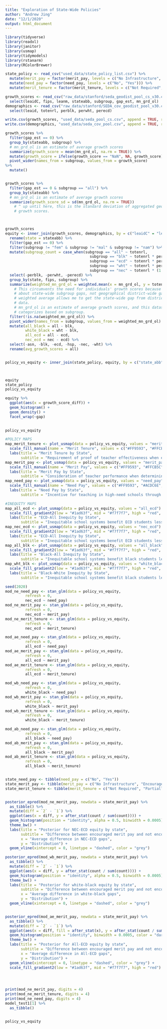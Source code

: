 ```yaml
---
title: "Exploration of State-Wide Policies"
author: "Andrew Jing"
date: "12/1/2020"
output: html_document
---
```


```r
library(tidyverse)
library(readxl)
library(janitor)
library(usmap)
library(tidymodels)
library(rstanarm)
library(RColorBrewer)


```


```r
state_policy <- read_csv("used_data/state_policy_list.csv") %>% 
  mutate(merit_pay = factor(merit_pay, levels = c("No Infrastructure", "Encouraged", "Required"))) %>% 
  mutate(need_pay = factor(need_pay, levels = c("No", "Yes"))) %>% 
  mutate(merit_tenure = factor(merit_tenure, levels = c("Not Required", "Partially Required", "Proof Required", "No State Tenure")))

growth_scores <- read_csv("raw_data/stanford/seda_geodist_pool_cs_v30.csv", col_types = cols(leaidC = col_double())) %>% 
  select(leaidC, fips, leanm, stateabb, subgroup, gap_est, mn_grd_ol)
demographics <- read_csv("raw_data/stanford/SEDA_cov_geodist_pool_v30.csv") %>% 
  select(leaid, totenrl, perblk, perwht, perecd)

write.csv(growth_scores, "used_data/seda_pool_cs.csv", append = TRUE, row.names = FALSE)
write.csv(demographics, "used_data/seda_cov_pool.csv", append = TRUE, row.names = FALSE)


```


```r
growth_scores %>% 
  filter(gap_est == 0) %>% 
  group_by(stateabb, subgroup) %>% 
  # mn_grd_ol is an estimate of average growth scores
  summarize(growth_score = mean(mn_grd_ol, na.rm = TRUE)) %>% 
  mutate(growth_score = ifelse(growth_score == "NaN", NA, growth_score)) %>% 
  pivot_wider(names_from = subgroup, values_from = growth_score)
%>% 
  mutate()


growth_scores %>% 
  filter(gap_est == 0 & subgroup == "all") %>% 
  group_by(stateabb) %>% 
  # mn_grd_ol is an estimate of average growth scores
  summarize(growth_score_sd = sd(mn_grd_ol, na.rm = TRUE))
    # ^ up until here, this is the standard deviation of aggregated geodist
    # growth scores.



growth_scores
equity <- inner_join(growth_scores, demographics, by = c("leaidC" = "leaid")) %>% 
  rename(state = stateabb) %>% 
  filter(gap_est == 0) %>% 
  filter(subgroup != "fem" & subgroup != "mal" & subgroup != "nam") %>% 
  mutate(subgroup_count = case_when(subgroup == "all" ~ totenrl,
                                      subgroup == "blk" ~ totenrl * perblk,
                                      subgroup == "ecd" ~ totenrl * perecd,
                                      subgroup == "wht" ~ totenrl * perwht,
                                      subgroup == "nec" ~ totenrl * (1 - perecd))) %>% 
  select(-perblk, -perwht, -perecd) %>% 
  group_by(state, fips, subgroup) %>% 
  summarize(weighted_mn_grd_ol = weighted.mean(x = mn_grd_ol, y = totenrl * perecd, na.rm = TRUE), .groups = "drop") %>% 
    # This circumvents the need for individuals' growth scores because I care
    # about state-wide subgroup gaps, not geographical district-wide gaps. The
    # weighted average allows me to get the state-wide gap from district-wide
    # data.
    # mn_grd_ol is an estimate of average growth scores, and this dataset
    # categorizes based on subgroup.
  filter(!is.na(weighted_mn_grd_ol)) %>% 
  pivot_wider(names_from = subgroup, values_from = weighted_mn_grd_ol) %>% 
  mutate(all_black = all - blk,
         white_black = wht - blk,
         all_ecd = all - ecd,
         nec_ecd = nec - ecd) %>% 
  select(-asn, -blk, -ecd, -hsp, -nec, -wht) %>% 
  rename(avg_growth_scores = all)


policy_vs_equity <- inner_join(state_policy, equity, by = c("state_abb" = "state"))



equity
state_policy
policy_vs_equity

equity %>% 
  ggplot(aes(x = growth_score_diff)) +
  geom_histogram() +
  geom_density() +
  facet_wrap(~gap)
  

```

```r
policy_vs_equity

#POLICY MAPS
map_merit_tenure <- plot_usmap(data = policy_vs_equity, values = "merit_tenure") +
  scale_fill_manual(name = "Merit Tenure", values = c("#FF9593", "#FFCB5C", "#ACDC6E", "#f7f7f7"))+ 
  labs(title = "Merit Tenure by State",
       subtitle = "Requirement of proof of teacher effectiveness when evaluating teachers for tenure")
map_merit_pay <- plot_usmap(data = policy_vs_equity, values = "merit_pay") +
  scale_fill_manual(name = "Merit Pay", values = c("#FF9593", "#FFCB5C", "#ACDC6E", "#f7f7f7")) +
  labs(title = "Merit Pay by State",
       subtitle = "Consideration of teacher performance when determining teacher pay")
map_need_pay <- plot_usmap(data = policy_vs_equity, values = "need_pay") +
  scale_fill_manual(name = "Need Pay", values = c("#FF9593", "#ACDC6E", "#f7f7f7")) +
  labs(title = "Need Pay by State",
       subtitle = "Incentive for teaching in high-need schools through differential teacher pay")

#INEQUITY MAPS
map_all_ecd <- plot_usmap(data = policy_vs_equity, values = "all_ecd") +
  scale_fill_gradient2(low = "#1ad63f", mid = "#f7f7f7", high = "red", name = "ECD-all gap", guide = "legend", breaks = c(-0.02, 0, 0.02, 0.04), labels = c("More Equitable", "Neutral", "More Inequitable", "Most Inequitable")) +
  labs(title = "ECD-All Inequity by State",
       subtitle = "Inequitable school systems benefit ECD students less than the state average")
map_nec_ecd <- plot_usmap(data = policy_vs_equity, values = "nec_ecd") +
  scale_fill_gradient2(low = "#1ad63f", mid = "#f7f7f7", high = "red", name = "ECD-NEC gap", guide = "legend", breaks = c(-0.02, 0, 0.02, 0.04), labels = c("More Equitable", "Neutral", "More Inequitable", "Most Inequitable")) +
  labs(title = "ECD-All Inequity by State",
       subtitle = "Inequitable school systems benefit ECD students less than other students")
map_all_blk <- plot_usmap(data = policy_vs_equity, values = "all_black") +
  scale_fill_gradient2(low = "#1ad63f", mid = "#f7f7f7", high = "red", name = "Black-all gap", guide = "legend", breaks = c(-0.02, 0, 0.02, 0.04), labels = c("More Equitable", "Neutral", "More Inequitable", "Most Inequitable")) +
  labs(title = "Black-All Inequity by State",
       subtitle = "Inequitable school systems benefit black students less than the state average")
map_wht_blk <- plot_usmap(data = policy_vs_equity, values = "white_black") +
  scale_fill_gradient2(low = "#1ad63f", mid = "#f7f7f7", high = "red", name = "Black-white gap", guide = "legend", breaks = c(-0.02, 0, 0.02, 0.04), labels = c("More Equitable", "Neutral", "More Inequitable", "Most Inequitable")) +
  labs(title = "Black-White Inequity by State",
       subtitle = "Inequitable school systems benefit black students less than white students")

```

```r
seed(2020)
mod_ne_need_pay <- stan_glm(data = policy_vs_equity,
         refresh = 0,
         nec_ecd ~ need_pay)
mod_ne_merit_pay <- stan_glm(data = policy_vs_equity,
         refresh = 0,
         nec_ecd ~ merit_pay)
mod_ne_merit_tenure <- stan_glm(data = policy_vs_equity,
         refresh = 0,
         nec_ecd ~ merit_tenure)

mod_ae_need_pay <- stan_glm(data = policy_vs_equity,
         refresh = 0,
         all_ecd ~ need_pay)
mod_ae_merit_pay <- stan_glm(data = policy_vs_equity,
         refresh = 0,
         all_ecd ~ merit_pay)
mod_ae_merit_tenure <- stan_glm(data = policy_vs_equity,
         refresh = 0,
         all_ecd ~ merit_tenure)

mod_wb_need_pay <- stan_glm(data = policy_vs_equity,
         refresh = 0,
         white_black ~ need_pay)
mod_wb_merit_pay <- stan_glm(data = policy_vs_equity,
         refresh = 0,
         white_black ~ merit_pay)
mod_wb_merit_tenure <- stan_glm(data = policy_vs_equity,
         refresh = 0,
         white_black ~ merit_tenure)

mod_ab_need_pay <- stan_glm(data = policy_vs_equity,
         refresh = 0,
         all_black ~ need_pay)
mod_ab_merit_pay <- stan_glm(data = policy_vs_equity,
         refresh = 0,
         all_black ~ merit_pay)
mod_ab_merit_tenure <- stan_glm(data = policy_vs_equity,
         refresh = 0,
         all_black ~ merit_tenure)


state_need_pay <- tibble(need_pay = c("No", "Yes"))
state_merit_pay <- tibble(merit_pay = c("No Infrastructure", "Encouraged", "Required"))
state_merit_tenure <- tibble(merit_tenure = c("Not Required", "Partially Required", "Proof Required", "No State Tenure"))


posterior_epred(mod_ne_merit_pay, newdata = state_merit_pay) %>% 
  as_tibble() %>% 
  mutate(diff = `2` - `1`) %>%  
  ggplot(aes(x = diff, y = after_stat(count / sum(count)))) +
  geom_histogram(position = "identity", alpha = 0.5, binwidth = 0.0005) +
  theme_bw() +
  labs(title = "Posterior for NEC-ECD equity by state",
       subtitle = "Difference between encouraged merit pay and not encouraged merit pay",
       x = "Average difference in NEC-ECD gaps",
       y = "Distribution") +
  geom_vline(xintercept = 0, linetype = "dashed", color = "grey")

posterior_epred(mod_wb_merit_pay, newdata = state_merit_pay) %>% 
  as_tibble() %>% 
  mutate(diff = `2` - `1`) %>%  
  ggplot(aes(x = diff, y = after_stat(count / sum(count)))) +
  geom_histogram(position = "identity", alpha = 0.5, binwidth = 0.0005) +
  theme_bw() +
  labs(title = "Posterior for white-black equity by state",
       subtitle = "Difference between encouraged merit pay and not encouraged merit pay",
       x = "Average difference in white-black gaps",
       y = "Distribution") +
  geom_vline(xintercept = 0, linetype = "dashed", color = "grey")


posterior_epred(mod_ae_merit_pay, newdata = state_merit_pay) %>% 
  as_tibble() %>% 
  mutate(diff = `2` - `1`) %>%  
  ggplot(aes(x = diff, fill = after_stat(x), y = after_stat(count / sum(count)))) +
  geom_histogram(position = "identity", binwidth = 0.0005, color = "darkgrey") +
  theme_bw() +
  labs(title = "Posterior for All-ECD equity by state",
       subtitle = "Difference between encouraged merit pay and not encouraged merit pay",
       x = "Average difference in All-ECD gaps",
       y = "Distribution") +
  geom_vline(xintercept = 0, linetype = "dashed", color = "grey") +
  scale_fill_gradient2(low = "#1ad63f", mid = "#f7f7f7", high = "red")




print(mod_ne_merit_pay, digits = 4)
print(mod_ne_merit_tenure, digits = 4)
print(mod_ne_need_pay, digits = 4)
model_test1[1] %>% 
  as_tibble()


policy_vs_equity
```

